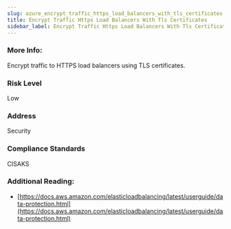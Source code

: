 ```yaml
---
slug: azure_encrypt_traffic_https_load_balancers_with_tls_certificates
title: Encrypt Traffic Https Load Balancers With Tls Certificates
sidebar_label: Encrypt Traffic Https Load Balancers With Tls Certificates
---
```


### More Info:

Encrypt traffic to HTTPS load balancers using TLS certificates.

### Risk Level

Low

### Address

Security

### Compliance Standards

CISAKS

### Additional Reading:

- [https://docs.aws.amazon.com/elasticloadbalancing/latest/userguide/data-protection.html](https://docs.aws.amazon.com/elasticloadbalancing/latest/userguide/data-protection.html) 


